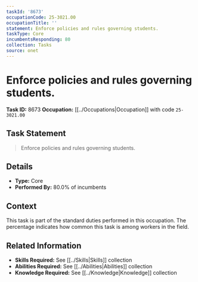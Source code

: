 ```yaml
---
taskId: '8673'
occupationCode: 25-3021.00
occupationTitle: ''
statement: Enforce policies and rules governing students.
taskType: Core
incumbentsResponding: 80
collection: Tasks
source: onet
---
```

# Enforce policies and rules governing students.

**Task ID:** 8673
**Occupation:** [[../Occupations|Occupation]] with code `25-3021.00`

## Task Statement

> Enforce policies and rules governing students.

## Details

- **Type:** Core
- **Performed By:** 80.0% of incumbents

## Context

This task is part of the standard duties performed in this occupation. The percentage indicates how common this task is among workers in the field.

## Related Information

- **Skills Required:** See [[../Skills|Skills]] collection
- **Abilities Required:** See [[../Abilities|Abilities]] collection
- **Knowledge Required:** See [[../Knowledge|Knowledge]] collection
